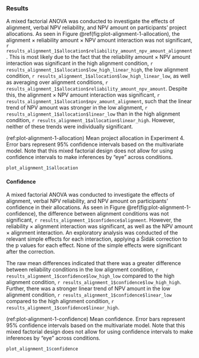 ### Results {#results-alignment-1}

A mixed factorial ANOVA was conducted to investigate the effects of alignment,
verbal NPV reliability, and NPV amount on participants’ project allocations. As
seen in Figure \@ref(fig:plot-alignment-1-allocation), the alignment $\times$
reliability amount $\times$ NPV amount interaction was not significant,
`r results_alignment_1$allocation$reliability_amount_npv_amount_alignment`. This
is most likely due to the fact that the reliability amount $\times$ NPV amount
interaction was significant in the high alignment condition,
`r results_alignment_1$allocation$low_high_linear_high`, the low alignment
condition, `r results_alignment_1$allocation$low_high_linear_low`, as well as
averaging over alignment conditions,
`r results_alignment_1$allocation$reliability_amount_npv_amount`. Despite this,
the alignment $\times$ NPV amount interaction was significant,
`r results_alignment_1$allocation$npv_amount_alignment`, such that the linear
trend of NPV amount was stronger in the low alignment,
`r results_alignment_1$allocation$linear_low` than in the high alignment
condition, `r results_alignment_1$allocation$linear_high`. However, neither of
these trends were individually significant.

(ref:plot-alignment-1-allocation) Mean project allocation in Experiment 4. Error bars represent 95% confidence intervals based on the multivariate model. Note that this mixed factorial design does not allow for using confidence intervals to make inferences by "eye" across conditions.

```r
plot_alignment_1$allocation
```

<!-- #### Target project -->

#### Confidence

A mixed factorial ANOVA was conducted to investigate the effects of alignment,
verbal NPV reliability, and NPV amount on participants’ confidence in their
allocations. As seen in Figure \@ref(fig:plot-alignment-1-confidence), the
difference between alignment conditions was not significant,
`r results_alignment_1$confidence$alignment`. However, the reliability $\times$
alignment interaction was significant, as well as the NPV amount $\times$
alignment interaction. An exploratory analysis was conducted of the relevant
simple effects for each interaction, applying a Šidák correction to the p values
for each effect. None of the simple effects were significant after the
correction.

The raw mean differences indicated that there was a greater difference between
reliability conditions in the low alignment condition,
`r results_alignment_1$confidence$low_high_low` compared to the high alignment
condition, `r results_alignment_1$confidence$low_high_high`. Further, there was
a stronger linear trend of NPV amount in the low alignment condition,
`r results_alignment_1$confidence$linear_low` compared to the high alignment
condition, `r results_alignment_1$confidence$linear_high`.

(ref:plot-alignment-1-confidence) Mean confidence. Error bars represent 95% confidence intervals based on the multivariate model. Note that this mixed factorial design does not allow for using confidence intervals to make inferences by "eye" across conditions.

```r
plot_alignment_1$confidence
```

